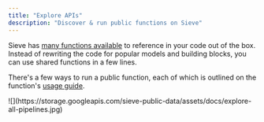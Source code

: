 ```yaml
---
title: "Explore APIs"
description: "Discover & run public functions on Sieve"
---
```


Sieve has [many functions available](https://sievedata.com/explore) to reference in your code out of the box. Instead of rewriting the code for popular models and building blocks, you can use shared functions in a few lines.

There's a few ways to run a public function, each of which is outlined on the function's [usage guide](https://sievedata.com/functions/sieve/autocrop/guide).

<Frame>
  ![](https://storage.googleapis.com/sieve-public-data/assets/docs/explore-all-pipelines.jpg)
</Frame>
